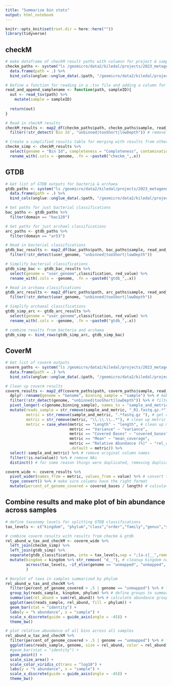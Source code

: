 ```yaml
---
title: "Summarize bin stats"
output: html_notebook
---
```


```r
knitr::opts_knit$set(root.dir = here::here(""))
library(tidyverse)
```


## checkM
```r
# make dataframe of checkM result paths with columsn for project & sample
checkm_paths <- system("ls /geomicro/data2/kiledal/projects/2023_metagenomics_working_group/data/binning/*/checkm.txt", intern= TRUE) %>% 
  data.frame(path = .) %>% 
  bind_cols(unglue::unglue_data(.$path, "/geomicro/data2/kiledal/projects/{project}/data/binning/{sample}/checkm.txt"))

# Define a function for reading in a .tsv file and adding a column for the corresponding sample
read_and_append_samplename <- function(path, sampleID){
  out <- read_tsv(path) %>% 
    mutate(sample = sampleID)
  
  return(out)
}

# Read in checkM results
checkM_results <- map2_df(checkm_paths$path, checkm_paths$sample, read_and_append_samplename) %>% 
  filter(!str_detect(`Bin Id`, "unbinned|tooShort|lowDepth")) # remove metabat outputs for unbinned contigs

# Create a simplified results table for merging with results from other tools
checkm_simp <- checkM_results %>% 
  select(genome = "Bin Id", completeness = "Completeness", contamination = "Contamination", strain_het = "Strain heterogeneity") %>% 
  rename_with(.cols = -genome, .fn = ~paste0("checkm_",.x))
```

## GTDB

```r
# Get list of GTDB outputs for bacteria & archaea
gtdb_paths <- system("ls /geomicro/data2/kiledal/projects/2023_metagenomics_working_group/data/binning/*/gtdbtk/gtdbtk.*.summary.tsv", intern= TRUE) %>% 
  data.frame(path = .) %>% 
  bind_cols(unglue::unglue_data(.$path, "/geomicro/data2/kiledal/projects/{project}/data/binning/{sample}/gtdbtk/gtdbtk.{domain}.summary.tsv"))

# Get paths for just bacterial classifications
bac_paths <- gtdb_paths %>% 
  filter(domain == "bac120")

# Get paths for just archael classifications  
arc_paths <- gtdb_paths %>% 
  filter(domain == "ar53")

# Read in bacterial classifications
gtdb_bac_results <- map2_df(bac_paths$path, bac_paths$sample, read_and_append_samplename) %>% 
  filter(!str_detect(user_genome, "unbinned|tooShort|lowDepth"))

# Simplify bacterial classifications
gtdb_simp_bac <- gtdb_bac_results %>% 
  select(genome = "user_genome",classification, red_value) %>% 
  rename_with(.cols = -genome, .fn = ~paste0("gtdb_",.x))

# Read in archaea classifications
gtdb_arc_results <- map2_df(arc_paths$path, arc_paths$sample, read_and_append_samplename) %>% 
  filter(!str_detect(user_genome, "unbinned|tooShort|lowDepth"))

# Simplify archaeal classifications
gtdb_simp_arc <- gtdb_arc_results %>% 
  select(genome = "user_genome",classification, red_value) %>% 
  rename_with(.cols = -genome, .fn = ~paste0("gtdb_",.x))

# combine results from bacteria and archaea
gtdb_simp <- bind_rows(gtdb_simp_arc, gtdb_simp_bac)
```

## CoverM
```r
# Get list of coverm outputs
coverm_paths <- system("ls /geomicro/data2/kiledal/projects/2023_metagenomics_working_group/data/binning/*/bin_coverage.tsv", intern= TRUE) %>% 
  data.frame(path = .) %>% 
  bind_cols(unglue::unglue_data(.$path, "/geomicro/data2/kiledal/projects/{project}/data/binning/{sample}/bin_coverage.tsv"))

# Clean up coverm results
coverm_results <- map2_df(coverm_paths$path, coverm_paths$sample, read_and_append_samplename) %>% 
  dplyr::rename(genome = "Genome", binning_sample = "sample") %>% # make names consistent with other tables
  filter(!str_detect(genome, "unbinned|tooShort|lowDepth")) %>% # filter out metabat2 extra unbinned contigs
  pivot_longer(-c(genome,binning_sample), names_to = "sample_and_metric", values_to = "value",values_transform = as.character) %>% # make a long data frame
  mutate(reads_sample = str_remove(sample_and_metric, "_R1.fastq.gz.*"), # get name of reads mapped from old column names
         metric = str_remove(sample_and_metric, ".*fastq.gz "), # get coverage metric from old column names
         metric = str_remove(metric, "\\.\\.\\..*"), # clean up metric names, removing ...# from the column headers
         metric = case_when(metric == "Length" ~ "length", # clean up metric names
                            metric == "Variance" ~ "variance",
                            metric == "Covered Bases" ~ "covered_bases",
                            metric == "Mean" ~ "mean_coverage",
                            metric == "Relative Abundance (%)" ~ "rel_abund",
                            .default = metric)) %>% 
  select(-sample_and_metric) %>% # remove original column names
  filter(!is.na(value)) %>% # remove NAs
  distinct() # for some reason things were duplicated, removing duplicates

coverm_wide <- coverm_results %>% 
  pivot_wider(names_from = metric, values_from = value) %>% # convert to semi-wide with columns for genome and sample
  type_convert() %>% # make sure columns have the right format
  mutate(percent_of_genome_covered = covered_bases / length) # calculate the percent of each bin covered by reads, useful for filtering out spurious hits
```
## Combine results and make plot of bin abundance across samples
```r
# define taxonomy levels for splitting GTDB classifications
tax_levels <- c("kingdom", "phylum","class","order","family","genus","species")

# combine coverm results with results from checkm & gtdb
rel_abund_w_tax_and_checkM <- coverm_wide %>% 
  left_join(checkm_simp) %>% 
  left_join(gtdb_simp) %>% 
  separate(gtdb_classification, into = tax_levels,sep = ";[a-z]__",remove = FALSE) %>% # make individual columns for each classification level
  mutate(kingdom = kingdom %>% str_remove( "d__"), # cleanup kingdom name
         across(tax_levels, ~if_else(genome == "unmapped", "unmapped", .x)), # make "taxonomy" = unmapped for unmapped read metrics @ all tax levels
         )

# Barplot of taxa in samples summarized by phylum
rel_abund_w_tax_and_checkM %>% 
  filter(percent_of_genome_covered > .5 | genome == "unmapped") %>% # filter to only include genomes at least 50% covered by reads & also unmapped read stats
  group_by(reads_sample, kingdom, phylum) %>% # define groups to summarize by
  summarise(rel_abund = sum(rel_abund)) %>% # calculate abundance grouped @ phlyum level
  ggplot(aes(reads_sample, rel_abund, fill = phylum)) +
  geom_bar(stat = "identity") +
  labs(y = "% abundance", x = "sample") +
  scale_x_discrete(guide = guide_axis(angle = -45)) +
  theme_bw()

# plot relative abundance of all bins across all samples
rel_abund_w_tax_and_checkM %>% 
  filter(percent_of_genome_covered > .5 | genome == "unmapped") %>% # filter to only include genomes at least 50% covered by reads & also unmapped read stats
  ggplot(aes(reads_sample, genome, size = rel_abund, color = rel_abund)) +
  #geom_bar(stat = "identity") +
  geom_point() +
  scale_size_area() +
  scale_color_viridis_c(trans = "log10") +
  labs(y = "% abundance", x = "sample") +
  scale_x_discrete(guide = guide_axis(angle = -45)) +
  theme_bw()

```


